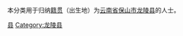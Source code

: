 {{Catnav|頁面分類|各種主題的頁面分類|依中国各省来作的分类|各地中国人|云南人|保山人}}
{{Catnav|頁面分類|人物|各國人物|中国人|各地中国人|云南人|保山人}}

本分类用于归纳[[籍贯|籍贯]]（出生地）为[[云南省|云南省]][[保山市|保山市]][[龙陵县|龙陵县]]的人士。

[[Category:保山人|县]]
[[Category:龙陵县|Category:龙陵县]]